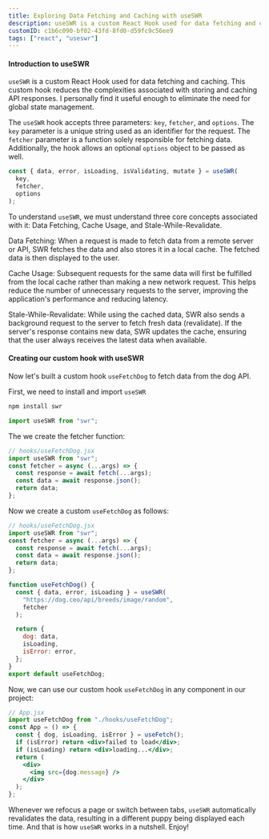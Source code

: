 ```yaml
---
title: Exploring Data Fetching and Caching with useSWR
description: useSWR is a custom React Hook used for data fetching and caching. This custom hook reduces the complexities associated with storing and caching API responses.
customID: c1b6c090-bf02-43fd-8fd0-d59fc9c56ee9
tags: ["react", "useswr"]
---
```


#### Introduction to useSWR

`useSWR` is a custom React Hook used for data fetching and caching. This custom hook reduces the complexities associated with storing and caching API responses. I personally find it useful enough to eliminate the need for global state management.

The `useSWR` hook accepts three parameters: `key`, `fetcher`, and `options`. The `key` parameter is a unique string used as an identifier for the request. The `fetcher` parameter is a function solely responsible for fetching data. Additionally, the hook allows an optional `options` object to be passed as well.

```jsx
const { data, error, isLoading, isValidating, mutate } = useSWR(
  key,
  fetcher,
  options
);
```

To understand `useSWR`, we must understand three core concepts associated with it: Data Fetching, Cache Usage, and Stale-While-Revalidate.

Data Fetching: When a request is made to fetch data from a remote server or API, SWR fetches the data and also stores it in a local cache. The fetched data is then displayed to the user.

Cache Usage: Subsequent requests for the same data will first be fulfilled from the local cache rather than making a new network request. This helps reduce the number of unnecessary requests to the server, improving the application's performance and reducing latency.

Stale-While-Revalidate: While using the cached data, SWR also sends a background request to the server to fetch fresh data (revalidate). If the server's response contains new data, SWR updates the cache, ensuring that the user always receives the latest data when available.

#### Creating our custom hook with useSWR

Now let's built a custom hook `useFetchDog` to fetch data from the dog API.

First, we need to install and import `useSWR`

```bash
npm install swr
```

```js
import useSWR from "swr";
```

The we create the fetcher function:

```jsx
// hooks/useFetchDog.jsx
import useSWR from "swr";
const fetcher = async (...args) => {
  const response = await fetch(...args);
  const data = await response.json();
  return data;
};
```

Now we create a custom `useFetchDog` as follows:

```js
// hooks/useFetchDog.jsx
import useSWR from "swr";
const fetcher = async (...args) => {
  const response = await fetch(...args);
  const data = await response.json();
  return data;
};

function useFetchDog() {
  const { data, error, isLoading } = useSWR(
    "https://dog.ceo/api/breeds/image/random",
    fetcher
  );

  return {
    dog: data,
    isLoading,
    isError: error,
  };
}
export default useFetchDog;
```

Now, we can use our custom hook `useFetchDog` in any component in our project:

```jsx
// App.jsx
import useFetchDog from "./hooks/useFetchDog";
const App = () => {
  const { dog, isLoading, isError } = useFetch();
  if (isError) return <div>failed to load</div>;
  if (isLoading) return <div>loading...</div>;
  return (
    <div>
      <img src={dog.message} />
    </div>
  );
};
```

Whenever we refocus a page or switch between tabs, `useSWR` automatically revalidates the data, resulting in a different puppy being displayed each time. And that is how `useSWR` works in a nutshell. Enjoy!
